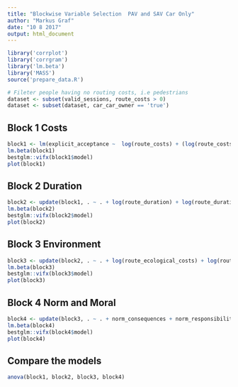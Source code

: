 ```yaml
---
title: "Blockwise Variable Selection  PAV and SAV Car Only"
author: "Markus Graf"
date: "10 8 2017"
output: html_document
---
```

```r
library('corrplot')
library('corrgram')
library('lm.beta')
library('MASS')
source('prepare_data.R')

# Fileter people having no routing costs, i.e pedestrians
dataset <- subset(valid_sessions, route_costs > 0)
dataset <- subset(dataset, car_car_owner == 'true')
```

## Block 1 Costs
```r
block1 <- lm(explicit_acceptance ~  log(route_costs) + (log(route_costs_difference + (min(dataset$route_costs_difference)*-1)+1) +  questionnaire_apf_feelings_costs), data=dataset);summary.lm(block1)
lm.beta(block1)
bestglm::vifx(block1$model)
plot(block1)
```

## Block 2 Duration
```r
block2 <- update(block1, . ~ . + log(route_duration) + log(route_duration_difference + (min(dataset$route_duration_difference)*-1)+1) + questionnaire_apf_feelings_duration);summary.lm(block2)
lm.beta(block2)
bestglm::vifx(block2$model)
plot(block2)
```

## Block 3 Environment
```r
block3 <- update(block2, . ~ . + log(route_ecological_costs) + log(route_ecological_costs_difference + (min(dataset$route_ecological_costs_difference)*-1)+1) + questionnaire_apf_feelings_ecology);summary.lm(block3)
lm.beta(block3)
bestglm::vifx(block3$model)
plot(block3)
```

## Block 4 Norm and Moral
```r
block4 <- update(block3, . ~ . + norm_consequences + norm_responsibility + norm_personality);summary.lm(block4)
lm.beta(block4)
bestglm::vifx(block4$model)
plot(block4)
```

## Compare the models
```r
anova(block1, block2, block3, block4)
```
